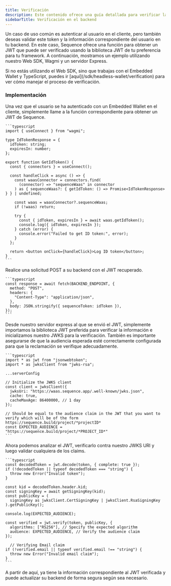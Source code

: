 ```yaml
---
title: Verificación
description: Este contenido ofrece una guía detallada para verificar la propiedad de una dirección de Embedded Wallet usando un nonce y una expiración de tiempo opcional.
sidebarTitle: Verificación en el backend
---
```


Un caso de uso común es autenticar al usuario en el cliente, pero también deseas validar este token y la información correspondiente del usuario en tu backend. En este caso, Sequence ofrece una función para obtener un JWT que puede ser verificado usando la biblioteca JWT de tu preferencia para tu framework. A continuación, mostramos un ejemplo utilizando nuestro Web SDK, Wagmi y un servidor Express.

<Note>
  Si no estás utilizando el Web SDK, sino que trabajas con el Embedded Wallet y TypeScript, puedes ir [aquí](/sdk/headless-wallet/verification) para ver cómo manejar el proceso de verificación.
</Note>

### Implementación

<Steps>
  <Step title="Solicitar IdToken desde el cliente">
    Una vez que el usuario se ha autenticado con un Embedded Wallet en el cliente, simplemente llame a la función correspondiente para obtener un JWT de Sequence.

    ```typescript
    import { useConnect } from "wagmi";

    type IdTokenResponse = {
      idToken: string;
      expiresIn: number;
    };

    export function GetIdToken() {
      const { connectors } = useConnect();

      const handleClick = async () => {
        const waasConnector = connectors.find(
          (connector) => "sequenceWaas" in connector
        ) as { sequenceWaas?: { getIdToken: () => Promise<IdTokenResponse> } } | undefined;

        const waas = waasConnector?.sequenceWaas;
        if (!waas) return;

        try {
          const { idToken, expiresIn } = await waas.getIdToken();
          console.log({ idToken, expiresIn });
        } catch (error) {
          console.error("Failed to get ID token:", error);
        }
      };

      return <button onClick={handleClick}>Log ID token</button>;
    }
    ```
  </Step>

  <Step title="Enviar el JWT al backend">
    Realice una solicitud POST a su backend con el JWT recuperado.

    ```typescript
    const response = await fetch(BACKEND_ENDPOINT, {
      method: "POST",
      headers: {
        "Content-Type": "application/json",
      },
      body: JSON.stringify({ sequenceToken: idToken }),
    });
    ```
  </Step>

  <Step title="Importar bibliotecas JWT e inicializar JWKS">
    Desde nuestro servidor express al que se envió el JWT, simplemente importamos la biblioteca JWT preferida para verificar la información e inicializamos nuestro JWKS para la verificación. También es importante asegurarse de que la audiencia esperada esté correctamente configurada para que la reclamación se verifique adecuadamente.

    ```typescript
    import * as jwt from "jsonwebtoken";
    import * as jwksClient from "jwks-rsa";

    ...serverConfig

    // Initialize the JWKS client
    const client = jwksClient({
      jwksUri: "https://waas.sequence.app/.well-known/jwks.json",
      cache: true,
      cacheMaxAge: 86400000, // 1 day
    });

    // Should be equal to the audience claim in the JWT that you want to verify which will be of the form https://sequence.build/project/*projectID*
    const EXPECTED_AUDIENCE = "https://sequence.build/project/*PROJECT_ID*"
    ```
  </Step>

  <Step title="Decodificar el JWT y verificar los claims">
    Ahora podemos analizar el JWT, verificarlo contra nuestro JWKS URI y luego validar cualquiera de los claims.

    ```typescript
    const decodedToken = jwt.decode(token, { complete: true });
    if (!decodedToken || typeof decodedToken === "string") {
      throw new Error("Invalid token");
    }

    const kid = decodedToken.header.kid;
    const signingKey = await getSigningKey(kid);
    const publicKey = (
      signingKey as jwksClient.CertSigningKey | jwksClient.RsaSigningKey
    ).getPublicKey();

    console.log(EXPECTED_AUDIENCE);

    const verified = jwt.verify(token, publicKey, {
      algorithms: ["RS256"], // Specify the expected algorithm
      audience: EXPECTED_AUDIENCE, // Verify the audience claim
    });

      // Verifying Email claim
    if (!verified.email || typeof verified.email !== "string") {
      throw new Error("Invalid email claim");
    }
    ```
  </Step>

  <Step title="Actualizar su backend">
    A partir de aquí, ya tiene la información correspondiente al JWT verificada y puede actualizar su backend de forma segura según sea necesario.
  </Step>
</Steps>